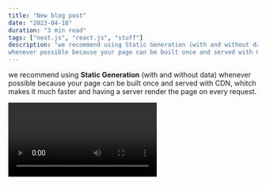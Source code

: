```yaml
---
title: "New blog post"
date: "2023-04-18"
duration: "3 min read"
tags: ["next.js", "react.js", "stuff"]
description: "we recommend using Static Generation (with and without data)
whenever possible because your page can be built once and served with CDN..."
---
```


<CustomImage
  src="https://raw.githubusercontent.com/programmingskills-2022/test-blogposts/main/images/user-can-now-Interact.png"
  alt="new post"
/>

we recommend using **Static Generation** (with and without data)
whenever possible because your page can be built once and served with CDN,
whitch makes it much faster and having a server render the page on every
request.

<Video id="3-O-HtKBgpw" />

You can use Static Generation for many types of pages, including:

- Marketing pages
- Blog posts
- E-commerce product listings
- Help and documentations

You should ask yourself: "Can I pre-render this page **ahead** of
a user's request?" If the answer is yes then you should choose Static
Generation.

On the other hand, Static Generation is **not** a good idea if you
can not pre-render a page a head of a user's request. Maybe your page
shows frequently updated data, and the page content changes on every
request.
